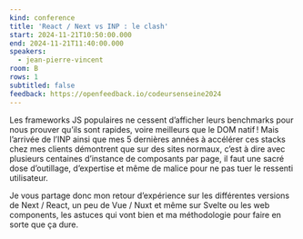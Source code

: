 ```yaml
---
kind: conference
title: 'React / Next vs INP : le clash'
start: 2024-11-21T10:50:00.000
end: 2024-11-21T11:40:00.000
speakers:
  - jean-pierre-vincent
room: B
rows: 1
subtitled: false
feedback: https://openfeedback.io/codeursenseine2024
---
```


Les frameworks JS populaires ne cessent d’afficher leurs benchmarks pour nous prouver qu’ils sont rapides, voire meilleurs que le DOM natif ! Mais l’arrivée de l’INP ainsi que mes 5 dernières années à accélérer ces stacks chez mes clients démontrent que sur des sites normaux, c’est à dire avec plusieurs centaines d’instance de composants par page, il faut une sacré dose d’outillage, d’expertise et même de malice pour ne pas tuer le ressenti utilisateur.

Je vous partage donc mon retour d’expérience sur les différentes versions de Next / React, un peu de Vue / Nuxt et même sur Svelte ou les web components, les astuces qui vont bien et ma méthodologie pour faire en sorte que ça dure.
